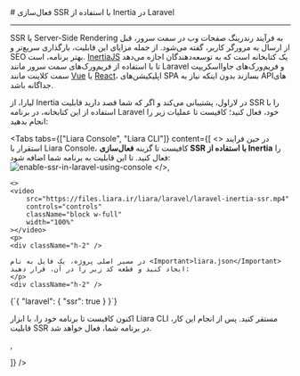 
<Layout>
# فعال‌سازی SSR با استفاده از Inertia در Laravel
<hr className="mb-2" />

SSR یا Server-Side Rendering به فرآیند رندرینگ صفحات وب در سمت سرور، قبل از ارسال به مرورگر کاربر، گفته می‌شود. از جمله مزایای این قابلیت، بارگذاری سریع‌تر و SEO بهتر برنامه، است.
<a href="https://inertiajs.com/" className="blue-link">InertiaJS</a> یک کتابخانه است که به توسعه‌دهندگان اجازه می‌دهد تا با استفاده از فریم‌ورک‌های سمت سرور مانند Laravel و فریم‌ورک‌های جاوااسکریپت سمت کلاینت مانند <a href="../../vue/getting-started" className="blue-link">Vue</a> یا <a href="../../vue/getting-started" className="blue-link">React</a>، اپلیکیشن‌های SPA بسازند بدون اینکه نیاز به APIهای جداگانه باشد.
    <div className="h-2" />

لیارا، از Inertia در لاراول، پشتیبانی می‌کند و اگر که شما قصد دارید قابلیت SSR را با استفاده از این کتابخانه، در برنامه Laravel خود، فعال کنید؛ کافیست تا عملیات زیر را انجام بدهید:

<Tabs 
    tabs={["Liara Console", "Liara CLI"]} 
    content={[
    <>
        در حین فرایند استقرار با Liara Console، کافیست تا گزینه <b>فعال‌سازی SSR با استفاده از Inertia</b> را فعال کنید. تا این قابلیت به برنامه شما اضافه شود:
        <img src="https://files.liara.ir/liara/docs/enable-ssr-in-laravel-using-console.png" alt="enable-ssr-in-laravel-using-console"/>
    </>,
    
    <>
    <video
        src="https://files.liara.ir/liara/laravel/laravel-inertia-ssr.mp4"
        controls="controls"
        className="block w-full"
        width="100%"
    ></video>
    <p>
    <div className="h-2" />

    در مسیر اصلی پروژه، یک فایل به نام <Important>liara.json</Important> ایجاد کنید و قطعه کد زیر را در آن، قرار دهید:
    </p>
    <div className="h-2" />
<div dir='ltr'>
    <Highlight className="config">
        {`{
  "laravel": {
    "ssr": true
  }
}`}
    </Highlight>
</div>
<div className="h-2" />
    <p>
        اکنون کافیست تا برنامه خود را، با ابزار Liara CLI مستقر کنید. پس از انجام این کار، قابلیت SSR در برنامه شما، فعال خواهد شد.
    </p>
    </>,


   ]}
/>

<NextPage next="./set-http-security-headers"/>
</Layout>